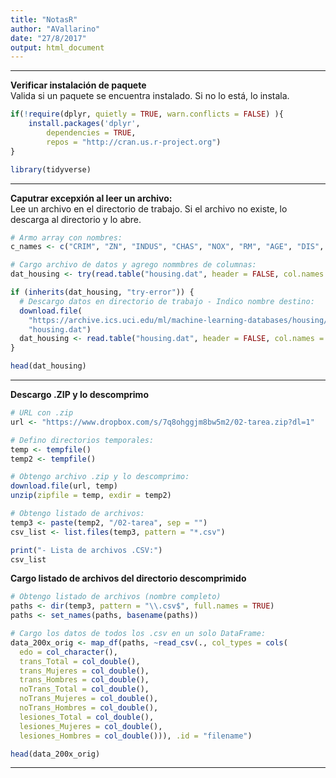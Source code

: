 ```yaml
---
title: "NotasR"
author: "AVallarino"
date: "27/8/2017"
output: html_document
---
```


---  

**Verificar instalación de paquete**  
Valida si un paquete se encuentra instalado. Si no lo está, lo instala.  
```r
if(!require(dplyr, quietly = TRUE, warn.conflicts = FALSE) ){
    install.packages('dplyr',
	    dependencies = TRUE, 
	    repos = "http://cran.us.r-project.org")
}

library(tidyverse)
```

---  

**Caputrar excepxión al leer un archivo:**  
Lee un archivo en el directorio de trabajo. Si el archivo no existe, lo descarga al directorio y lo abre.  
```r
# Armo array con nombres:
c_names <- c("CRIM", "ZN", "INDUS", "CHAS", "NOX", "RM", "AGE", "DIS", "RAD", "TAX", "PTRATIO", "B", "LSTAT", "MEDV")

# Cargo archivo de datos y agrego nommbres de columnas:
dat_housing <- try(read.table("housing.dat", header = FALSE, col.names = c_names))

if (inherits(dat_housing, "try-error")) {
  # Descargo datos en directorio de trabajo - Indico nombre destino:
  download.file(
    "https://archive.ics.uci.edu/ml/machine-learning-databases/housing/housing.data",
    "housing.dat")
  dat_housing <- read.table("housing.dat", header = FALSE, col.names = c_names)
} 

head(dat_housing)
```

---  

**Descargo .ZIP y lo descomprimo**  
```r
# URL con .zip
url <- "https://www.dropbox.com/s/7q8ohggjm8bw5m2/02-tarea.zip?dl=1"

# Defino directorios temporales:
temp <- tempfile()
temp2 <- tempfile()

# Obtengo archivo .zip y lo descomprimo:
download.file(url, temp)
unzip(zipfile = temp, exdir = temp2)

# Obtengo listado de archivos:
temp3 <- paste(temp2, "/02-tarea", sep = "")
csv_list <- list.files(temp3, pattern = "*.csv")

print("- Lista de archivos .CSV:")
csv_list
```

**Cargo listado de archivos del directorio descomprimido**
```r
# Obtengo listado de archivos (nombre completo)
paths <- dir(temp3, pattern = "\\.csv$", full.names = TRUE) 
paths <- set_names(paths, basename(paths))

# Cargo los datos de todos los .csv en un solo DataFrame:
data_200x_orig <- map_df(paths, ~read_csv(., col_types = cols(
  edo = col_character(),
  trans_Total = col_double(),
  trans_Mujeres = col_double(),
  trans_Hombres = col_double(),
  noTrans_Total = col_double(),
  noTrans_Mujeres = col_double(),
  noTrans_Hombres = col_double(),
  lesiones_Total = col_double(),
  lesiones_Mujeres = col_double(),
  lesiones_Hombres = col_double())), .id = "filename")

head(data_200x_orig)
```


---  

